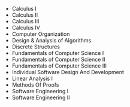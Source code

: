 - Calculus I
- Calculus II
- Calculus III
- Calculus IV
- Computer Organization
- Design & Analysis of Algorithms
- Discrete Structures
- Fundamentals of Computer Science I
- Fundamentals of Computer Science II
- Fundamentals of Computer Science III
- Individual Software Design And Development
- Linear Analysis I
- Methods Of Proofs
- Software Engineering I
- Software Engineering II